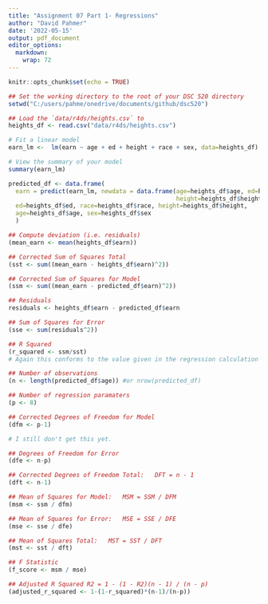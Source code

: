 ---
title: "Assignment 07 Part 1- Regressions"
author: "David Pahmer"
date: '2022-05-15'
output: pdf_document
editor_options: 
  markdown: 
    wrap: 72
---
  
```{r setup, include=FALSE}
knitr::opts_chunk$set(echo = TRUE)
```

```{r}


## Set the working directory to the root of your DSC 520 directory
setwd("C:/users/pahme/onedrive/documents/github/dsc520")

## Load the `data/r4ds/heights.csv` to
heights_df <- read.csv("data/r4ds/heights.csv")

# Fit a linear model
earn_lm <-  lm(earn ~ age + ed + height + race + sex, data=heights_df)

# View the summary of your model
summary(earn_lm)

predicted_df <- data.frame(
  earn = predict(earn_lm, newdata = data.frame(age=heights_df$age, ed=heights_df$ed, race=heights_df$race, 
                                               height=heights_df$height, sex=heights_df$sex)),
  ed=heights_df$ed, race=heights_df$race, height=heights_df$height,
  age=heights_df$age, sex=heights_df$sex
  )

## Compute deviation (i.e. residuals)
(mean_earn <- mean(heights_df$earn))

## Corrected Sum of Squares Total
(sst <- sum((mean_earn - heights_df$earn)^2))

## Corrected Sum of Squares for Model
(ssm <- sum((mean_earn - predicted_df$earn)^2))

## Residuals
residuals <- heights_df$earn - predicted_df$earn

## Sum of Squares for Error
(sse <- sum(residuals^2))

## R Squared
(r_squared <- ssm/sst)
# Again this conforms to the value given in the regression calculation above

## Number of observations
(n <- length(predicted_df$age)) #or nrow(predicted_df)

## Number of regression paramaters
(p <- 8)

## Corrected Degrees of Freedom for Model
(dfm <- p-1)

# I still don't get this yet.

## Degrees of Freedom for Error
(dfe <- n-p)

## Corrected Degrees of Freedom Total:   DFT = n - 1
(dft <- n-1)

## Mean of Squares for Model:   MSM = SSM / DFM
(msm <- ssm / dfm)

## Mean of Squares for Error:   MSE = SSE / DFE
(mse <- sse / dfe)

## Mean of Squares Total:   MST = SST / DFT
(mst <- sst / dft)

## F Statistic
(f_score <- msm / mse)

## Adjusted R Squared R2 = 1 - (1 - R2)(n - 1) / (n - p)
(adjusted_r_squared <- 1-(1-r_squared)*(n-1)/(n-p))

``` 
